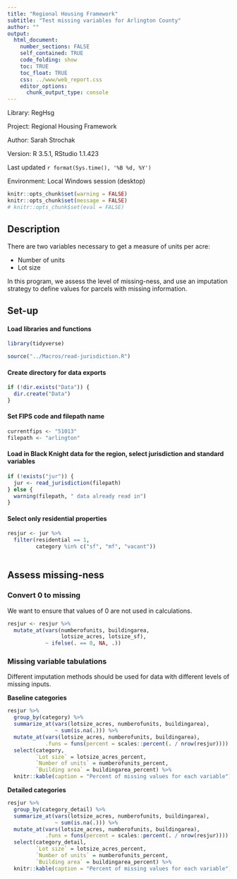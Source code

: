 ```yaml
---
title: "Regional Housing Framework"
subtitle: "Test missing variables for Arlington County"
author: ""
output:
  html_document:
    number_sections: FALSE
    self_contained: TRUE
    code_folding: show
    toc: TRUE
    toc_float: TRUE
    css: ../www/web_report.css
    editor_options:
      chunk_output_type: console
---
```


<link rel="stylesheet" href="//fonts.googleapis.com/css?family=Lato" />

Library: RegHsg

Project: Regional Housing Framework

Author: Sarah Strochak

Version: R 3.5.1, RStudio 1.1.423

Last updated `r format(Sys.time(), '%B %d, %Y')`

Environment: Local Windows session (desktop)


```r
knitr::opts_chunk$set(warning = FALSE)
knitr::opts_chunk$set(message = FALSE)
# knitr::opts_chunk$set(eval = FALSE)
```

## Description

There are two variables necessary to get a measure of units per acre:

* Number of units
* Lot size

In this program, we assess the level of missing-ness, and use an imputation strategy to define values for parcels with missing information.

## Set-up
#### Load libraries and functions
```r
library(tidyverse)

source("../Macros/read-jurisdiction.R")

```

#### Create directory for data exports
```r
if (!dir.exists("Data")) {
  dir.create("Data")
}

```


#### Set FIPS code and filepath name
```r
currentfips <- "51013"
filepath <- "arlington"
```

#### Load in Black Knight data for the region, select jurisdiction and standard variables
```r
if (!exists("jur")) {
  jur <- read_jurisdiction(filepath)
} else {
  warning(filepath, " data already read in")
}

```

#### Select only residential properties

```r
resjur <- jur %>% 
  filter(residential == 1,
         category %in% c("sf", "mf", "vacant"))
  
```

## Assess missing-ness

### Convert 0 to missing

We want to ensure that values of 0 are not used in calculations.
```r
resjur <- resjur %>% 
  mutate_at(vars(numberofunits, buildingarea,
                 lotsize_acres, lotsize_sf),
            ~ ifelse(. == 0, NA, .))
```


### Missing variable tabulations

Different imputation methods should be used for data with different levels of missing inputs.

**Baseline categories**

```r

resjur %>% 
  group_by(category) %>% 
  summarize_at(vars(lotsize_acres, numberofunits, buildingarea),
               ~ sum(is.na(.))) %>% 
  mutate_at(vars(lotsize_acres, numberofunits, buildingarea),
            .funs = funs(percent = scales::percent(. / nrow(resjur)))) %>% 
  select(category,
         `Lot size` = lotsize_acres_percent,
         `Number of units` = numberofunits_percent,
         `Building area` = buildingarea_percent) %>% 
  knitr::kable(caption = "Percent of missing values for each variable")

```

**Detailed categories**


```r

resjur %>% 
  group_by(category_detail) %>% 
  summarize_at(vars(lotsize_acres, numberofunits, buildingarea),
               ~ sum(is.na(.))) %>% 
  mutate_at(vars(lotsize_acres, numberofunits, buildingarea),
            .funs = funs(percent = scales::percent(. / nrow(resjur)))) %>% 
  select(category_detail,
         `Lot size` = lotsize_acres_percent,
         `Number of units` = numberofunits_percent,
         `Building area` = buildingarea_percent) %>% 
  knitr::kable(caption = "Percent of missing values for each variable")

```